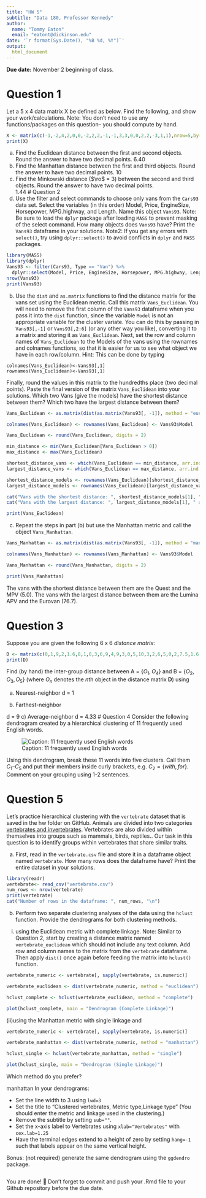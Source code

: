 ```yaml
---
title: "HW 5"
subtitle: "Data 180, Professor Kennedy"
author: 
  name: "Tommy Eaton"
  email: "eatont@dickinson.edu"
date: '`r format(Sys.Date(), "%B %d, %Y")`'
output: 
  html_document
---
```


**Due date:** November 2 beginning of class.

# Question 1
Let a 5 x 4 data matrix X be defined as below. Find the following, and show your work/calculations. Note: You don't need to use any functions/packages on this question-- you should compute by hand.

```r
X <- matrix(c(-1,-2,4,2,0,0,-2,2,2,-1,-1,3,3,0,0,2,2,-3,1,1),nrow=5,byrow = T)
print(X)
```

a) Find the Euclidean distance between the first and second objects. Round the answer to have two decimal points. 
6.40
b) Find the Manhattan distance between the first and third objects. Round the answer to have two decimal points.
10
c) Find the Minkowski distance ($\ro$ = 3) between the second and third objects. Round the answer to have two decimal points.  
1.44
# Question 2
a) Use the filter and select commands to choose only vans from the `Cars93` data set. Select the variables (in this order) Model, Price, EngineSize, Horsepower, MPG.highway, and Length. Name this object `Vans93`. Note: Be sure to load the `dplyr` package after loading `MASS` to prevent masking of the select command. How many objects does `Vans93` have? Print the `Vans93` dataframe in your solutions. Note2: If you get any errors with `select()`, try using `dplyr::select()` to avoid conflicts in `dplyr` and `MASS` packages.
```r
library(MASS)
library(dplyr)
Vans93 <- filter(Cars93, Type == "Van") %>%
  dplyr::select(Model, Price, EngineSize, Horsepower, MPG.highway, Length)
nrow(Vans93)
print(Vans93)

```

b) Use the `dist` and `as.matrix` functions to find the distance matrix for the vans set using the Euclidean metric. Call this matrix `Vans_Euclidean`. You will need to remove the first column of the `Vans93` dataframe when you pass it into the `dist` function, since the variable `Model` is not an appropriate variable for the cluster variate. You can do this by passing in `Vans93[,-1]` or `Vans93[,2:6]` (or any other way you like), converting it to a matrix and storing it as `Vans_Euclidean`. Next, set the row and column names of `Vans_Euclidean` to the Models of the vans using the rownames and colnames functions, so that it is easier for us to see what object we have in each row/column. Hint: This can be done by typing

```
colnames(Vans_Euclidean)<-Vans93[,1]
rownames(Vans_Euclidean)<-Vans93[,1]
```

Finally, round the values in this matrix to the hundredths place (two decimal points). Paste the final version of the matrix `Vans_Euclidean` into your solutions. Which two Vans (give the models) have the shortest distance between them? Which two have the largest distance between them?
```r
Vans_Euclidean <- as.matrix(dist(as.matrix(Vans93[, -1]), method = "euclidean"))

colnames(Vans_Euclidean) <- rownames(Vans_Euclidean) <- Vans93$Model

Vans_Euclidean <- round(Vans_Euclidean, digits = 2)

min_distance <- min(Vans_Euclidean[Vans_Euclidean > 0])  
max_distance <- max(Vans_Euclidean)

shortest_distance_vans <- which(Vans_Euclidean == min_distance, arr.ind = TRUE)
largest_distance_vans <- which(Vans_Euclidean == max_distance, arr.ind = TRUE)

shortest_distance_models <- rownames(Vans_Euclidean)[shortest_distance_vans]
largest_distance_models <- rownames(Vans_Euclidean)[largest_distance_vans]

cat("Vans with the shortest distance: ", shortest_distance_models[1], " and ", shortest_distance_models[2], "\n")
cat("Vans with the largest distance: ", largest_distance_models[1], " and ", largest_distance_models[2], "\n")

print(Vans_Euclidean)

```



c) Repeat the steps in part (b) but use the Manhattan metric and call the object `Vans_Manhattan`.
```r
Vans_Manhattan <- as.matrix(dist(as.matrix(Vans93[, -1]), method = "manhattan"))

colnames(Vans_Manhattan) <- rownames(Vans_Manhattan) <- Vans93$Model

Vans_Manhattan <- round(Vans_Manhattan, digits = 2)

print(Vans_Manhattan)

```

The vans with the shortest distance between them are the Quest and the MPV (5.0). The vans with the largest distance between them are the Lumina APV and the Eurovan (76.7).

# Question 3
Suppose you are given the following 6 x 6 *distance matrix*:
```r
D <- matrix(c(0,1,9,2,1.6,8,1,0,3,6,9,4,9,3,0,5,10,3,2,6,5,0,2,7.5,1.6,9,10,2,0,5.5,8,4,3,7.5,5.5,0),nrow=6,byrow = T)
print(D)
```

Find (by hand) the inter-group distance between A = $\{O_1, O_4\}$ and B = $\{O_2, O_3, O_5\}$ (where $O_n$ denotes the $n$th object in the distance matrix **D**) using

a) Nearest-neighbor
d = 1


b) Farthest-neighbor

d = 9
c) Average-neighbor
d = 4.33
# Question 4
Consider the following dendrogram created by a hierarchical clustering of 11 frequently used English words.

![Caption: 11 frequently used English words](hw5-image.png)

Using this dendrogram, break these 11 words into five clusters. Call them $C_1 – C_5$ and put their members inside curly brackets, e.g. $C_2 = \{with, for\}$. Comment on your grouping using 1-2 sentences.



# Question 5
Let's practice hierarchical clustering with the `vertebrate` dataset that is saved in the hw folder on GitHub. Animals are divided into two categories [vertebrates and invertebrates](https://www.oum.ox.ac.uk/thezone/animals/animalid/divide.htm#:~:text=Invertebrates%20-%20animals%20without%20a%20backbone,a%20vertebrate%20or%20an%20invertebrate.). Vertebrates are also divided within themselves into groups such as mammals, birds, reptiles.. Our task in this question is to identify groups within vertebrates that share similar traits.

a) First, read in the `vertebrate.csv` file and store it in a dataframe object named `vertebrate`. How many rows does the dataframe have? Print the entire dataset in your solutions.
```r
library(readr)
vertebrate<- read_csv("vertebrate.csv")
num_rows <- nrow(vertebrate)
print(vertebrate)
cat("Number of rows in the dataframe: ", num_rows, "\n")
```

b) Perform two separate clustering analyses of the data using the `hclust` function. Provide the dendrograms for both clustering methods.

(i)	using the Euclidean metric with complete linkage. Note: Similar to Question 2, start by creating a distance matrix named `vertebrate_euclidean` which should not include any text column. Add row and column names to the matrix from the `vertebrate` dataframe. Then apply `dist()` once again before feeding the matrix into `hclust()` function.
```r
vertebrate_numeric <- vertebrate[, sapply(vertebrate, is.numeric)]

vertebrate_euclidean <- dist(vertebrate_numeric, method = "euclidean")

hclust_complete <- hclust(vertebrate_euclidean, method = "complete")

plot(hclust_complete, main = "Dendrogram (Complete Linkage)")

```

(ii)using the Manhattan metric with single linkage and
```r
vertebrate_numeric <- vertebrate[, sapply(vertebrate, is.numeric)]

vertebrate_manhattan <- dist(vertebrate_numeric, method = "manhattan")

hclust_single <- hclust(vertebrate_manhattan, method = "single")

plot(hclust_single, main = "Dendrogram (Single Linkage)")

```

Which method do you prefer?

manhattan 
In your dendrograms:

*	Set the line width to 3 using `lwd=3`
*	Set the title to "Clustered vertebrates, Metric type,\n Linkage type" (You should enter the metric and linkage used in the clustering.)
*	Remove the subtitle by setting `sub=""`.
*	Set the x-axis label to Vertebrates using `xlab="Vertebrates"` with `cex.lab=1.25`
*	Have the terminal edges extend to a height of zero by setting `hang=-1` such that labels appear on the same vertical height.



Bonus: (not required) generate the same dendrogram using the `ggdendro` package.

```r


```


You are done! 🏁 Don't forget to commit and push your .Rmd file to your Github repository before the due date.



